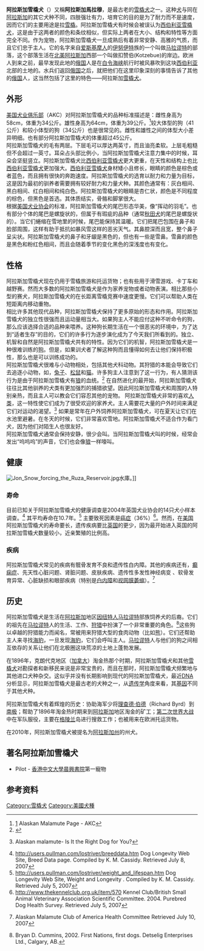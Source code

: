{{Infobox Dogbreed
|name= 阿拉斯加雪橇犬
|image= Alaskan Malamute R Bartz.jpg
|altname= 阿拉斯加马拉穆
|nickname= 阿拉撕家、阿拉
|country= {{USA}}
|fcigroup = 5
|fcinum = 1
|fcisection = 243
|fcistd = http://www.google.com/search?q=cache:qg2Vj_42AdgJ:www.fci.be/uploaded_files/243gb99_en.doc+site:www.fci.be+%22243+/+09.+06.+1999%22&hl=en&ie=UTF-8
|akcgroup = 工作类
|akcstd = http://www.akc.org/breeds/alaskan_malamute/index.cfm
|ankcgroup = 第6组（实用类）
|ankcstd = http://www.ankc.aust.com/alaskan.html
|ckcgroup = 第3组(工作类)
|ckcstd = http://www.canadasguidetodogs.com/malamute/malamutearticle1.htm
|kcukgroup = 工作类
|kcukstd = https://web.archive.org/web/20110929190032/http://www.thekennelclub.org.uk/item/41
|nzkcgroup = 实用类
|nzkcstd = http://www.nzkc.org.nz/br602.html
|ukcgroup = Northern Breeds
|ukcstd = http://mail.ukcdogs.com/UKCweb.nsf/80de88211ee3f2dc8525703f004ccb1e/ea6da620efed5d1385257049006b662a?OpenDocument
|maleweight   = 85 磅
|femaleweight = 75 磅
|maleheight   = 25 英寸
|femaleheight = 23 英寸
|coat         = 浓密、双层毛，里层毛为绒毛
|color        = 灰色、黑色、红色、白色
|}}  

'''阿拉斯加雪橇犬'''（{{lang-en|'''Alaskan Malamute'''}}）又稱'''阿拉斯加馬拉穆'''，是最古老的[[雪橇犬|雪橇犬]]之一。这种[[犬|犬]]与同在[[阿拉斯加|阿拉斯加]]的其它犬种不同，四肢强壮有力，培育它的目的是为了耐力而不是速度，因而它们的主要用途是拉[[雪橇|雪橇]]。阿拉斯加雪橇犬有时候会被误认为[[西伯利亚雪橇犬|西伯利亚雪橇犬]]，这是由于这两者的颜色和条纹相似，但实际上两者在大小、结构和特性等方面完全不同。作为宠物，阿拉斯加雪橇犬一旦成熟后有着非常安静、高雅的气质，而且它们忠于主人。它的名字来自[[爱斯基摩人|爱斯基摩人]]的[[伊努伊特|伊努伊特]]族的一个叫做[[马拉谬特|马拉谬特]]的部落，这个部落生活在[[北美|北美]][[阿拉斯加|阿拉斯加]]西部一个叫做扣赞伯(Kotzebue)的岸边。欧洲人到来之前，最早发现此地的[[俄国|俄国]]人是在[[白令海峡|白令海峡]]航行时被风暴吹到这块[[西伯利亚|西伯利亚]]北部的土地的。水兵们返回[[俄国|俄国]]之后，就把他们在这里印象深刻的事情告诉了其他的[[俄国|俄国]]人，这当然包括了这里的特色——阿拉斯加[[雪橇犬|雪橇犬]]。

== 外形 ==
[[美国犬业俱乐部|美国犬业俱乐部]]（AKC）对阿拉斯加雪橇犬的品种标准描述是：雌性身高为58cm，体重为34公斤。雄性身高为64cm，体重为39公斤。<ref>[http://www.akc.org/breeds/alaskan_malamute/index.cfm] {{Wayback|url=http://www.akc.org/breeds/alaskan_malamute/index.cfm |date=20091124052032 }} Alaskan Malamute Page - AKC</ref>较大体型的狗（41公斤）和较小体型的狗（34公斤）也是很常见的。雌性和雄性之间的体型大小差异明细。也有部分阿拉斯加雪橇犬的体重超过45公斤。<br />
阿拉斯加雪橇犬的毛有两层。下层毛可以厚达两英寸，而且油亮柔软。上层毛粗糙但不会超过一英寸。耳朵占头部比例小，当阿拉斯加雪橇犬注意力集中的时候，耳朵会坚挺竖立。阿拉斯加雪橇犬比[[西伯利亚雪橇犬|西伯利亚雪橇犬]]更大更重，在天性和结构上也比[[西伯利亚雪橇犬|西伯利亚雪橇犬]]更加强大。[[西伯利亚雪橇犬|西伯利亚雪橇犬]]身材矮小且修长，眼睛的颜色是棕色或者蓝色，而且拥有很快的奔跑速度。阿拉斯加雪橇犬的选育以耐力和力量为目标，这是因为最初的驯养者需要拥有较好耐力和力量犬种。其颜色通常有：灰白相间、黑白相间、红白相间和纯白色。阿拉斯加雪橇犬的眼睛是杏仁状，颜色是不同程度的棕色，但黑色是首选。其体质结实，骨骼和脚掌很大。<br />
根据[[美国犬业协会|美国犬业协会]]的标准，阿拉斯加雪橇犬的尾巴形态华美，像“挥动的羽毛”。也有部分个体的尾巴是螺旋状的，但属于有瑕疵的品种（通常[[秋田犬|秋田犬]]的尾巴是螺旋状的）。当它们蜷缩在雪地里的时候，尾巴能保持其温暖。它们把尾巴包围在鼻子和脸部周围，这样有助于抵抗如暴风雪这样的恶劣天气。其鼻腔深而且宽，整个鼻子呈尖状。阿拉斯加雪橇犬的鼻子和牙龈是黑色的，但也有一些是雪鼻。雪鼻的颜色是黑色和粉红色相间，而且会随着季节的变化黑色的深浅度也有变化。
<!--  注释出：[[Image:P_large_hNdK_3709000023841263_(1).jpg|thumb]] -->

== 性格 ==
阿拉斯加雪橇犬现在仍用于雪橇旅游和托运货物；也有些用于滑雪游戏、卡丁车和越野赛。然而大多数的阿拉斯加雪橇犬是作为家养宠物或者动物表演。相比那些小型的赛犬，阿拉斯加雪橇犬的在长距离雪橇竞赛中速度更慢。它们可以帮助人类在短距离内移动重物。<br />
相比许多其他现代品种，阿拉斯加雪橇犬保持了更多原始的形态和作用。阿拉斯加雪橇犬的独立性很强而且运动量相当大。如果狗主人不能应付这种不听命令的狗，那么应该选择合适的品种来喂养。这种狗长期生活在一个很恶劣的环境中，为了达到“适者生存”的目的，它们的许多行为逐步演化成为了今天我们所看到的。独立、机智和自然是阿拉斯加雪橇犬共有的特性。因为它们的机智，阿拉斯加雪橇犬是一种很难训练的[[狗|狗]]。但是，如果训犬者了解这种狗而且懂得如何去让他们保持积极性，那么也是可以训练成功的。<br />
阿拉斯加雪橇犬很难与小动物相处，包括其他犬科动物。其狩猎的本能会导致它们去追逐小动物，如，[[兔子|兔子]]、[[松鼠|松鼠]]和[[猫|猫]]。许多狗主人注意到了这一行为，有人猜测该行为是由于阿拉斯加雪橇犬有[[狼|狼]]的血统。<ref>{{Cite web |url=http://www.nytimes.com/2004/05/21/science/21dog.html?ex=1400472000&en=6b49c839cde80d81&ei=5007&partner=USERLAND |title=The New York Times > Science > Collie or Pug? Study Finds the Genetic Code |accessdate=2012-05-23 |archive-date=2015-07-23 |archive-url=https://web.archive.org/web/20150723125837/http://www.nytimes.com/2004/05/21/science/21dog.html?ex=1400472000&en=6b49c839cde80d81&ei=5007&partner=USERLAND |dead-url=no }}</ref> 在自然进化的最开始，阿拉斯加雪橇犬往往比其他驯养的犬类有更加强烈的捕猎欲望。因此阿拉斯加雪橇犬和周围的人特别亲热，而且主人可以教会它们容忍其他的宠物。
阿拉斯加雪橇犬非常的喜欢[[人类|人类]]，这一特性使它们成为了很受欢迎的家养犬。主人需要花大量的户外时间来满足它们对运动的渴望。<ref>{{cite web |url=http://www.alaskanmalamute.org/wiki/Alaskan%20Malamute-%20Is%20It%20the%20Right%20Dog%20for%20You.ashx |title=存档副本 |accessdate=2009-12-17  |deadurl=yes |archiveurl=https://web.archive.org/web/20090409122242/http://www.alaskanmalamute.org/wiki/Default.aspx?Page=Alaskan%20Malamute-%20Is%20It%20the%20Right%20Dog%20for%20You&AspxAutoDetectCookieSupport=1 |archivedate=2009-04-09 }} Alaskan malamute- Is It the Right Dog for You?</ref> 如果是常年在户外饲养阿拉斯加雪橇犬，可在夏天让它们在水池里避暑。在冬天的时候，它们非常喜欢雪地。阿拉斯加雪橇犬不适合作为看门犬，因为他们对陌生人也很友好。<br />
阿拉斯加雪橇犬通常会保持安静，很少会叫。当阿拉斯加雪橇犬叫的时候，经常会发出“呜呜呜”的声音，它们也会像[[狼|狼]]一样嚎叫。

== 健康 ==
[[File:Jon_Snow_forcing_the_Ruza_Reservoir.jpg|thumb]]水庫。]]
=== 寿命 ===
目前已知关于阿拉斯加雪橇犬的健康调查是2004年英国犬业协会的14只犬小样本调查。<ref name="Cassidy Data">http://users.pullman.com/lostriver/breeddata.htm {{Wayback|url=http://users.pullman.com/lostriver/breeddata.htm |date=20120515154436 }} Dog Longevity Web Site, Breed Data page. Compiled by K. M. Cassidy. Retrieved July 8, 2007</ref> 其平均寿命在10.7年。<ref name="Cassidy Weight">http://users.pullman.com/lostriver/weight_and_lifespan.htm {{Wayback|url=http://users.pullman.com/lostriver/weight_and_lifespan.htm |date=20070714125150 }} Dog Longevity Web Site, Weight and Longevity . Compiled by K. M. Cassidy. Retrieved July 5, 2007</ref> 主要致死因素是[[癌症|癌症]]（36%）<ref name="KC Survey">http://www.thekennelclub.org.uk/item/570 {{Wayback|url=http://www.thekennelclub.org.uk/item/570 |date=20070504083007 }} Kennel Club/British Small Animal Veterinary Association Scientific Committee. 2004. Purebred Dog Health Survey. Retrieved July 5, 2007</ref>。然而，在[[美国|美国]]阿拉斯加雪橇犬的寿命要长，遗传疾病要比[[英国|英国]]的更少，因为最开始进入英国的阿拉斯加雪橇犬数量较小，近亲繁殖的比例高。
=== 疾病 ===
阿拉斯加雪橇犬常见的疾病有髋骨发育不良和遗传性白内障。其他的疾病还有，[[癫痫症|癫痫症]]、先天性心脏问题、肾脏问题、皮肤疾病、遗传性多发性神经病变 、软骨发育异常、心脏缺损和眼部疾病（特别是[[白内障|白内障]]和[[视网膜萎缩|视网膜萎缩]]）。<ref name="Malamute Club">{{cite web |url=http://www.alaskanmalamute.org/Health/health.asp |title=存档副本 |accessdate=2007-07-10  |deadurl=yes |archiveurl=https://web.archive.org/web/20090208204524/http://www.alaskanmalamute.org/health/malamutehealth.asp |archivedate=2009-02-08 }} Alaskan Malamute Club of America Health Committee Retrieved July 10, 2007</ref>

== 历史 ==
阿拉斯加雪橇犬是生活在[[阿拉斯加|阿拉斯加]]地区[[因纽特人|因纽特人]][[马拉谬特|马拉谬特]]部族饲养犬的后裔。它们的祖先在[[马拉谬特|马拉谬特]]人的生活、工作、[[狩猎|狩猎]]中扮演了一个非常重要的角色。<ref>Bryan D. Cummins, 2002.  First Nations, first dogs. Detselig Enterprises Ltd., Calgary, AB.</ref>这些狗以卓越的狩猎能力而闻名，常被用来狩猎大型的食肉动物（比如[[熊|熊]]）。它们还帮助主人来寻找[[海豹|海豹]]，一旦发现[[海豹|海豹]]，它们会呼叫主人。[[马拉谬特|马拉谬特]]人与他们的狗之间相互依存的关系让他们在北极圈这块荒凉的土地上蓬勃发展。

在1896年，克朗代克地区（[[加拿大|加拿大]]）淘金热那个时期，阿拉斯加雪橇犬和其他[[雪橇犬|雪橇犬]]对勘探者和新移民来说是非常宝贵的，而且在那时，阿拉斯加雪橇犬频繁地与其他进口犬种杂交。这似乎并没有长期影响到现代的阿拉斯加雪橇犬，最近[[DNA|DNA]]分析显示，阿拉斯加雪橇犬是最古老的犬种之一，从[[遗传学|遗传学]]角度来看，其[[基因|基因]]不同于其他犬种。

阿拉斯加雪橇犬有着辉煌的历史：协助海军少将[[理查德·伯德|理查德·伯德]]（Richard Byrd）到[[南极|南极]]；帮助了1896年淘金热时期来到[[阿拉斯加|阿拉斯加]]地区淘金的矿工；[[第二次世界大战|第二次世界大战]]中在军队服役，主要在[[格陵兰|格陵兰]]岛进行搜救工作；也被用来在欧洲托运货物。

在2010年，阿拉斯加雪橇犬被提名为[[阿拉斯加州|阿拉斯加州]]的州犬。

==著名阿拉斯加雪橇犬==
*Pilot - [[香港中文大學|香港中文大學]][[晨興書院|晨興書院]]第一寵物
==参考资料==
{{Reflist}}

{{雪橇犬種}}

[[Category:雪橇犬|Category:雪橇犬]]
[[Category:美國犬種|Category:美國犬種]]